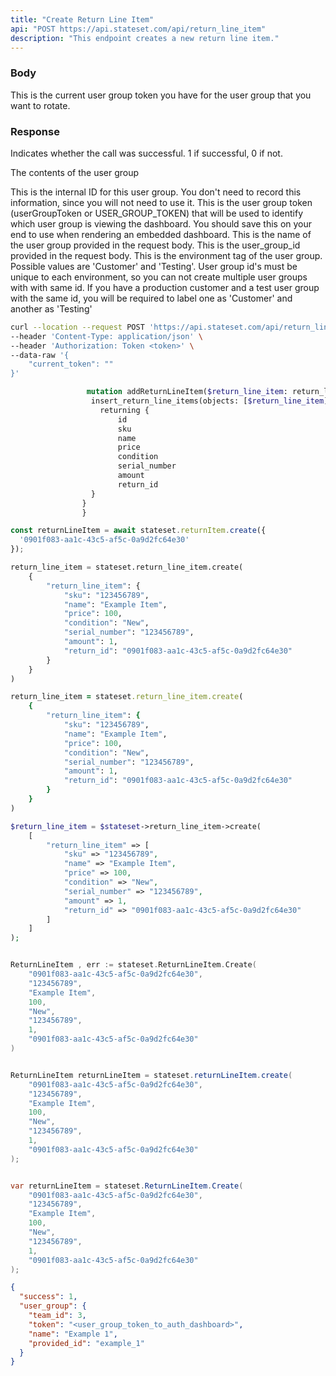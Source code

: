 ```yaml
---
title: "Create Return Line Item"
api: "POST https://api.stateset.com/api/return_line_item"
description: "This endpoint creates a new return line item."
---
```


### Body

<ParamField body="current_token" type="string">
  This is the current user group token you have for the user group that you want
  to rotate.
</ParamField>

### Response

<ResponseField name="success" type="number">
  Indicates whether the call was successful. 1 if successful, 0 if not.
</ResponseField>

<ResponseField name="user_group" type="object">

The contents of the user group

<Expandable title="Toggle object">

<ResponseField name="team_id" type="number">
  This is the internal ID for this user group. You don't need to record this
  information, since you will not need to use it.
</ResponseField>

<ResponseField name="token" type="string">
  This is the user group token (userGroupToken or USER_GROUP_TOKEN) that will be
  used to identify which user group is viewing the dashboard. You should save
  this on your end to use when rendering an embedded dashboard.
</ResponseField>

<ResponseField name="name" type="string">
  This is the name of the user group provided in the request body.
</ResponseField>

<ResponseField name="provided_id" type="string">
  This is the user_group_id provided in the request body.
</ResponseField>

<ResponseField name="api_environment_tag" type="JSON or null">
  This is the environment tag of the user group. Possible values are 'Customer'
  and 'Testing'. User group id's must be unique to each environment, so you can
  not create multiple user groups with with same id. If you have a production
  customer and a test user group with the same id, you will be required to label
  one as 'Customer' and another as 'Testing'
</ResponseField>

</Expandable>

</ResponseField>

<RequestExample>

```bash Example Request
curl --location --request POST 'https://api.stateset.com/api/return_line_item' \
--header 'Content-Type: application/json' \
--header 'Authorization: Token <token>' \
--data-raw '{
    "current_token": ""
}'
```

```graphQL GraphQL
                 mutation addReturnLineItem($return_line_item: return_line_items_insert_input!) {
                  insert_return_line_items(objects: [$return_line_item]) {
                    returning {
                        id
                        sku
                        name
                        price
                        condition
                        serial_number
                        amount
                        return_id
                  }
                }
                }
```

```js Node.js
const returnLineItem = await stateset.returnItem.create({
  '0901f083-aa1c-43c5-af5c-0a9d2fc64e30'
});

```

```python Python
return_line_item = stateset.return_line_item.create(
    {
        "return_line_item": {
            "sku": "123456789",
            "name": "Example Item",
            "price": 100,
            "condition": "New",
            "serial_number": "123456789",
            "amount": 1,
            "return_id": "0901f083-aa1c-43c5-af5c-0a9d2fc64e30"
        }
    }
)
```

```ruby Ruby
return_line_item = stateset.return_line_item.create(
    {
        "return_line_item": {
            "sku": "123456789",
            "name": "Example Item",
            "price": 100,
            "condition": "New",
            "serial_number": "123456789",
            "amount": 1,
            "return_id": "0901f083-aa1c-43c5-af5c-0a9d2fc64e30"
        }
    }
)
```

```php PHP
$return_line_item = $stateset->return_line_item->create(
    [
        "return_line_item" => [
            "sku" => "123456789",
            "name" => "Example Item",
            "price" => 100,
            "condition" => "New",
            "serial_number" => "123456789",
            "amount" => 1,
            "return_id" => "0901f083-aa1c-43c5-af5c-0a9d2fc64e30"
        ]
    ]
);
```

```go Golang

ReturnLineItem , err := stateset.ReturnLineItem.Create(
    "0901f083-aa1c-43c5-af5c-0a9d2fc64e30",
    "123456789",
    "Example Item",
    100,
    "New",
    "123456789",
    1,
    "0901f083-aa1c-43c5-af5c-0a9d2fc64e30"
)
```

```java Java

ReturnLineItem returnLineItem = stateset.returnLineItem.create(
    "0901f083-aa1c-43c5-af5c-0a9d2fc64e30",
    "123456789",
    "Example Item",
    100,
    "New",
    "123456789",
    1,
    "0901f083-aa1c-43c5-af5c-0a9d2fc64e30"
);
```

```csharp C#

var returnLineItem = stateset.ReturnLineItem.Create(
    "0901f083-aa1c-43c5-af5c-0a9d2fc64e30",
    "123456789",
    "Example Item",
    100,
    "New",
    "123456789",
    1,
    "0901f083-aa1c-43c5-af5c-0a9d2fc64e30"
);
```

</RequestExample>

<ResponseExample>

```json Response
{
  "success": 1,
  "user_group": {
    "team_id": 3,
    "token": "<user_group_token_to_auth_dashboard>",
    "name": "Example 1",
    "provided_id": "example_1"
  }
}
```

</ResponseExample>
